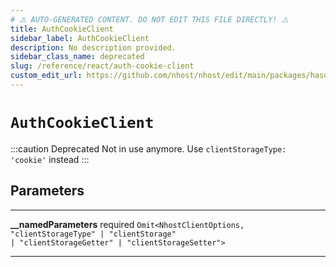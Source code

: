 ```yaml
---
# ⚠️ AUTO-GENERATED CONTENT. DO NOT EDIT THIS FILE DIRECTLY! ⚠️
title: AuthCookieClient
sidebar_label: AuthCookieClient
description: No description provided.
sidebar_class_name: deprecated
slug: /reference/react/auth-cookie-client
custom_edit_url: https://github.com/nhost/nhost/edit/main/packages/hasura-auth-js/src/internal-client.ts#L134
---
```


# `AuthCookieClient`

:::caution Deprecated
Not in use anymore. Use `clientStorageType: 'cookie'` instead
:::

## Parameters

---

**<span className="parameter-name">\_\_namedParameters</span>** <span className="optional-status">required</span> <code>Omit&lt;NhostClientOptions, "clientStorageType" &#124; "clientStorage" &#124; "clientStorageGetter" &#124; "clientStorageSetter"&gt;</code>

---

